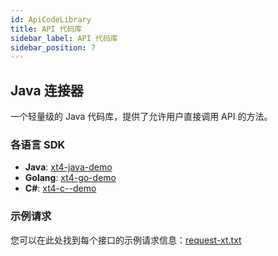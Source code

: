 ```yaml
---
id: ApiCodeLibrary
title: API 代码库
sidebar_label: API 代码库
sidebar_position: 7
---
```


## Java 连接器

一个轻量级的 Java 代码库，提供了允许用户直接调用 API 的方法。

### 各语言 SDK

- **Java**: [xt4-java-demo](https://github.com/xt-com/xt4-java-demo)
- **Golang**: [xt4-go-demo](https://github.com/xt-com/xt4-go-demo)
- **C#**: [xt4-c--demo](https://github.com/xt-com/xt4-c--demo)

### 示例请求

您可以在此处找到每个接口的示例请求信息：[request-xt.txt](https://github.com/xt-com/xt4-request-demo/blob/master/request-xt.txt)